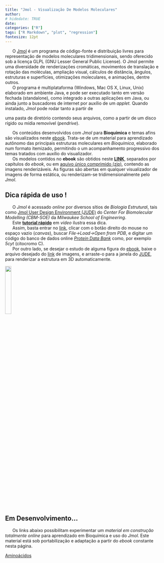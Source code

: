 ```yaml
---
title: "Jmol - Visualização De Modelos Moleculares"
author: 
# hidedate: TRUE
date:  
categories: ["R"]
tags: ["R Markdown", "plot", "regression"]
fontesize: 12pt
---
```


<!-- <!-- Google tag (gtag.js) ## se não funcionar o default, tem que colocar essa tag em cada página do sítio--> 
<!-- <script async src="https://www.googletagmanager.com/gtag/js?id=G-S1L73VGCG5"></script> -->
<!-- <script> -->
<!--   window.dataLayer = window.dataLayer || []; -->
<!--   function gtag(){dataLayer.push(arguments);} -->
<!--   gtag('js', new Date()); -->

<!--   gtag('config', 'G-S1L73VGCG5'); -->
<!-- </script> -->

<!-- <font size="4"> -->

<!-- ![](jmol.png){width=20%} -->

|       O [Jmol](http://jmol.sourceforge.net/) é um programa de código-fonte e distribuição livres para representação de modelos moleculares tridimensionais, sendo oferecido sob a licença GLPL (GNU Lesser General Public License). O Jmol permite uma diversidade de renderizações cromáticas, movimentos de translação e rotação das moléculas, ampliação visual, cálculos de distância, ângulos, estruturas e superfícies, otimizações moleculares, e animações, dentre outros.

|       O programa é multiplataforma (Windows, Mac OS X, Linux, Unix) elaborado em ambiente Java, e pode ser executado tanto em versão fechada (standalone), como integrado a outras aplicações em Java, ou ainda junto a buscadores de internet por auxílio de um *applet.* Quando instalado, *Jmol* pode rodar tanto a partir de
uma pasta de diretório contendo seus arquivos, como a partir de um disco rígido ou mídia removível (*pendrive*).

|       Os conteúdos desenvolvidos com *Jmol* para **Bioquímica** e temas afins são visualizados neste [ebook](.\BioqEstrutJmol.pdf). Trata-se de um material para aprendizado autônomo das principais estruturas moleculares em *Bioquímica*, elaborado num formato itemizado, permitindo o um acompanhamento progressivo dos temas tratados com auxílio do visualizador.

|       Os modelos contidos no **ebook** são obtidos neste [**LINK**](.\figBook\figuras.html), separados por capítulos do *ebook*, ou em [aquivo único comprimido (zip)](.\figBook\figBook.zip), contendo as imagens renderizáveis. As figuras são abertas em qualquer visualizador de imagens de forma estática, ou renderizam-se tridimensionalmente pelo *Jmol*.


## Dica rápida de uso ! ## 

|       O *Jmol* é acessado *online* por diversos sítios de *Biologia Estrutura*l, tais como [Jmol User Design Environment (JUDE)](https://cbm.msoe.edu/modelingResources/jmolUserDesignEnvironment/#forward){target="\_blank"} do *Center For Biomolecular Modelling (CBM-SOE)* da *Milwaukee School of Engineering*.

|       Este [**tutorial rápido**](https://youtu.be/NnO4oytvvjk){target="\_blank"} em *vídeo* ilustra essa dica.

|       Assim, basta entrar no [link](https://cbm.msoe.edu/modelingResources/jmolUserDesignEnvironment/#forward){target="\_blank"}, clicar com o botão direito do mouse no espaço vazio (*canvas*), buscar *File->Load->Open from PDB*, e digitar um código do banco de dados online [*Protein Data Bank*](https://www.rcsb.org/) como, por exemplo *5cyt* (citocromo C).
|       Por outro lado, se desejar o estudo de alguma figura do [ebook](.\BioqEstrutJmol.pdf), baixe o arquivo desejado do  [link](.\figBook\figuras.html) de imagens, e arraste-o para a janela do [JUDE](https://cbm.msoe.edu/modelingResources/jmolUserDesignEnvironment/#forward), para renderizar a estrutura em 3D automaticamente.

![](jmol2.png){width=20%}


</font>

## Em Desenvolvimento...
|       Os links abaixo possibilitam experimentar um *material em construção totalmente online* para aprendizado em Bioquímica e uso do *Jmol*. Este material está sob portabilização e adaptação a partir do *ebook* constante nesta página.

[Aminoácidos](.\JmolQuarto\aminoacid.html)



